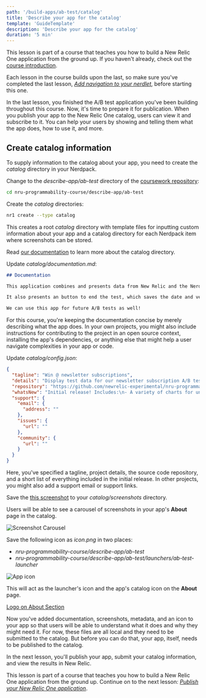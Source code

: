 ```yaml
---
path: '/build-apps/ab-test/catalog'
title: 'Describe your app for the catalog'
template: 'GuideTemplate'
description: 'Describe your app for the catalog'
duration: '5 min'
---
```


<HideWhenEmbedded>

<Callout variant="course">

This lesson is part of a course that teaches you how to build a New Relic One application from the ground up. If you haven't already, check out the [course introduction](/ab-test).

Each lesson in the course builds upon the last, so make sure you've completed the last lesson, [_Add navigation to your nerdlet_](/build-apps/ab-test/navigation), before starting this one.

</Callout>

</HideWhenEmbedded>

In the last lesson, you finished the A/B test application you've been building throughout this course. Now, it's time to prepare it for publication. When you publish your app to the New Relic One catalog, users can view it and subscribe to it. You can help your users by showing and telling them what the app does, how to use it, and more.

## Create catalog information

To supply information to the catalog about your app, you need to create the _catalog_ directory in your Nerdpack.

<Steps>

<Step>

Change to the _describe-app/ab-test_ directory of the [coursework repository](https://github.com/newrelic-experimental/nru-programmability-course):

```sh
cd nru-programmability-course/describe-app/ab-test
```

</Step>

<Step>

Create the _catalog_ directories:

```sh
nr1 create --type catalog
```

This creates a root _catalog_ directory with template files for inputting custom information about your app and a catalog directory for each Nerdpack item where screenshots can be stored.

<Callout variant="tip">

Read [our documentation](/build-apps/publish-deploy#add-images-and-metadata-to-your-apps) to learn more about the catalog directory.

</Callout>

</Step>

<Step>

Update _catalog/documentation.md_:

```md fileName=catalog/documentation.md
## Documentation

This application combines and presents data from New Relic and the Nerdsletter API so that we can make an informed decision on which design version results in more high-quality newsletter subscriptions.

It also presents an button to end the test, which saves the date and version descriptions in local storage.

We can use this app for future A/B tests as well!
```

For this course, you're keeping the documentation concise by merely describing what the app does. In your own projects, you might also include instructions for contributing to the project in an open source context, installing the app's dependencies, or anything else that might help a user navigate complexities in your app or code.

</Step>

<Step>

Update _catalog/config.json_:

```json fileName=catalog/config.json
{
  "tagline": "Win @ newsletter subscriptions",
  "details": "Display test data for our newsletter subscription A/B test",
  "repository": "https://github.com/newrelic-experimental/nru-programmability-course",
  "whatsNew": "Initial release! Includes:\n- A variety of charts for understanding the test results\n- An end test button for storing some test data in a table",
  "support": {
    "email": {
      "address": ""
    },
    "issues": {
      "url": ""
    },
    "community": {
      "url": ""
    }
  }
}
```

Here, you've specified a tagline, project details, the source code repository, and a short list of everything included in the initial release. In other projects, you might also add a support email or support links.

</Step>

<Step>

Save the [this screenshot](https://github.com/newrelic-experimental/nru-programmability-course/raw/main/publish/ab-test/catalog/screenshots/screenshot.png) to your _catalog/screenshots_ directory.

Users will be able to see a carousel of screenshots in your app's **About** page in the catalog.

![Screenshot Carousel](../../../images/ab-test/ab-testing-carousel-preview.png)

</Step>

<Step>

Save the following icon as _icon.png_ in two places:

- _nru-programmability-course/describe-app/ab-test_
- _nru-programmability-course/describe-app/ab-test/launchers/ab-test-launcher_

![App icon](../../../images/ab-test/icon.png)

This will act as the launcher's icon and the app's catalog icon on the **About** page.

[Logo on About Section](../../../images/ab-test/ab-testing-logo-overview.png)

</Step>

</Steps>

Now you've added documentation, screenshots, metadata, and an icon to your app so that users will be able to understand what it does and why they might need it. For now, these files are all local and they need to be submitted to the catalog. But before you can do that, your app, itself, needs to be published to the catalog.

In the next lesson, you'll publish your app, submit your catalog information, and view the results in New Relic.

<HideWhenEmbedded>

<Callout variant="course">

This lesson is part of a course that teaches you how to build a New Relic One application from the ground up. Continue on to the next lesson: [_Publish your New Relic One application_](/build-apps/ab-test/publish).

</Callout>

</HideWhenEmbedded>
